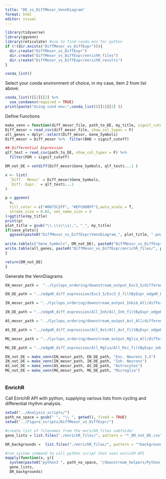 ```yaml
---
title: "DE_vs_DiffMesor_VennDiagram"
format: html
editor: visual
---
```


```r
library(tidyverse)
library(ggvenn)
library(reticulate) #use to find conda env for python
if (!(dir.exists("DiffMesor_vs_DiffExpr"))){
  dir.create("DiffMesor_vs_DiffExpr")
  dir.create("DiffMesor_vs_DiffExpr/enrichR_files")
  dir.create("DiffMesor_vs_DiffExpr/enrichR_results")
}
```

```r
conda_list()
```

Select your conda environment of choice, in my case, item 2 from list above:

```r
conda_list()[[2]][2] %>% 
  use_condaenv(required = TRUE)
print(paste("Using cond env:",conda_list()[[1]][2] ))
```

Define Functions

```r
make_venn = function(diff_mesor_file, path_to_DE, my_title, signif_cutoff = 0.1, save_plots = T){
Diff_mesor = read_csv(diff_mesor_file, show_col_types = F) 
all_genes = dplyr::select(Diff_mesor, Gene_Symbols)
Diff_mesor = Diff_mesor %>%  filter(BHQ < signif_cutoff)

## Differential Expression
qlf_test = read_csv(path_to_DE, show_col_types = F) %>% 
  filter(FDR < signif_cutoff)

DM_not_DE = setdiff(Diff_mesor$Gene_Symbols, qlf_test$...1 )

x <- list(
  `Diff.  Mesor` = Diff_mesor$Gene_Symbols, 
  `Diff. Expr.` = qlf_test$...1
)

p = ggvenn(
  x, 
  fill_color = c("#0073C2FF", "#EFC000FF"),auto_scale = T,
  stroke_size = 0.02, set_name_size = 4
)+ggtitle(my_title)
print(p)
plot_title = gsub("\\.\\s|\\s|,", "_", my_title)
if(save_plots){
  ggsave(paste0("DiffMesor_vs_DiffExpr/VennDiagram_", plot_title, ".png"))
  
write.table(c("Gene_Symbols", DM_not_DE), paste0("DiffMesor_vs_DiffExpr/enrichR_files/",plot_title ,"_DM_not_DE.csv"), sep = ',', row.names = F, col.names = F)
write.table(all_genes, paste0("DiffMesor_vs_DiffExpr/enrichR_files/", plot_title, "_background.csv"), sep = ',', col.names = T, row.names = F)
}

return(DM_not_DE)
}

```

Generate the VennDiagrams

```r
EN_mesor_path =  "../Cyclops_ordering/downstream_output_Exc3_5/differential_mesor_all_genes.csv"

EN_DE_path = "../edgeR_diff_expression/Exc3_5/Exc3_5_filtByExpr_edgeR_DE_QLFTest.csv"

IN_mesor_path = "../Cyclops_ordering/downstream_output_Inhib_All/differential_mesor_all_genes.csv"

IN_DE_path = "../edgeR_diff_expression/All_Inh/All_Inh_filtByExpr_edgeR_DE_QLFTest.csv"

AS_mesor_path = "../Cyclops_ordering/downstream_output_Ast_All/differential_mesor_all_genes.csv"

AS_DE_path = "../edgeR_diff_expression/All_Ast/All_Ast_filtByExpr_edgeR_DE_QLFTest.csv"

MG_mesor_path = "../Cyclops_ordering/downstream_output_Mglia_All/differential_mesor_all_genes.csv"

MG_DE_path = "../edgeR_diff_expression/All_Mglia/All_Mic_filtByExpr_edgeR_DE_QLFTest.csv"

EN_not_DE = make_venn(EN_mesor_path, EN_DE_path, "Exc. Neurons 3,5")
IN_not_DE = make_venn(IN_mesor_path, IN_DE_path, "Inh. Neurons")
AS_not_DE = make_venn(AS_mesor_path, AS_DE_path, "Astrocytes")
MG_not_DE = make_venn(MG_mesor_path, MG_DE_path, "Microglia")



```

### EnrichR

Call EnrichR API with python, supplying various lists from cycling and differential rhythm analysis.

```r
setwd("../Analysis_scripts/")
path_no_space = gsub(" ", "\\ ", getwd(), fixed = TRUE)
setwd("../Figure_scripts/DiffMesor_vs_DiffExpr/")

#create list of filenames from the enrichR_files subfolder
gene_lists = list.files("./enrichR_files/", pattern = "*_DM_not_DE.csv") %>% sort

DR_backgrounds =  list.files("./enrichR_files/", pattern = "*background.csv") %>% sort

#run system command to call python script that uses enrichR API
mapply(function(x, y){
  system(paste0("python3 ", path_no_space, "/downstream_helpers/Python_EnrichR_for_AnalysisPipeline.py -g \"enrichR_files/" ,x, "\" -b \"enrichR_files/",y , "\""))},
  gene_lists,
  DR_backgrounds)

```
